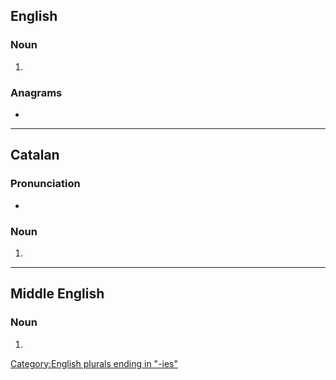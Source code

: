 ==English==

===Noun===
{{head|en|noun form}}

# {{plural of|en|barony}}

===Anagrams===
* {{anagrams|en|a=abeinors|sea robin|searobin}}

[[Category:English plurals ending in "-ies"]]

----

==Catalan==

===Pronunciation===
* {{ca-IPA}}

===Noun===
{{head|ca|noun form}}

# {{plural of|ca|baronia}}

----

==Middle English==

===Noun===
{{head|enm|noun plural form}}

# {{plural of|enm|baronie}}